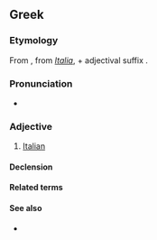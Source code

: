 ==Greek==

===Etymology===
From {{m|el|Ιταλία||Italy}}, from {{etyl|la|el}} ''[[Italia]]'', + adjectival suffix {{m|el|-ικός}}.

===Pronunciation===
* {{IPA|/italiˈkos/|lang=el}}

===Adjective===
{{el-adj|f=ιταλική|n=ιταλικό}}

# [[Italian]] {{gloss|relating to [[Italy]] or its people or language}}

====Declension====
{{el-decl-adj|dec=ός-ή-ό|stem=ιταλικ|nopio=1}}

====Related terms====
{{el-see|Ιταλία|gloss=Italy|g=f}}

====See also====
* {{l|el|[[πλάγιος|πλάγιοι]] [[χαρακτήρες]]|πλάγιοι χαρακτήρες|g=m-p|gloss=italics, italic characters}}

{{DEFAULTSORT:ιταλικοσ}}